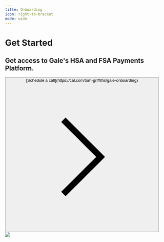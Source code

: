 ```yaml
---
title: Onboarding
icon: right-to-bracket
mode: wide
---
```


<div className="flex not-prose bg-primary-dark" style={{ borderRadius: '1rem' }}>
      <div className="flex-1" style={{ padding: '2rem 2rem', }}>
        <h1 className="text-3xl text-white font-bold">Get Started</h1>
        <h2 className="mt-1 text-white">Get access to Gale's HSA and FSA Payments Platform.</h2>
        <button   className="mt-5 flex items-center text-black space-x-1 font-medium px-4 py-1 bg-white rounded-xl group-hover:opacity-[0.9]">
          <span className="text-black">[Schedule a call](https://cal.com/tom-griffiths/gale-onboarding)</span>
          <svg
            xmlns="http://www.w3.org/2000/svg"
            width={20}
            height={20}
            viewBox="0 0 24 24"
            fill="none"
            stroke="currentColor"
            strokeWidth={2}
            strokeLinecap="round"
            strokeLinejoin="round"
            className="w-3 h-3"
          >
            <path d="m9 18 6-6-6-6" />
          </svg>
        </button>
      </div>
      <div className="hidden sm:flex flex-1">
        <img src="https://raw.githubusercontent.com/mintlify/themes/main/prism/images/cta.svg" />
      </div>
    </div>